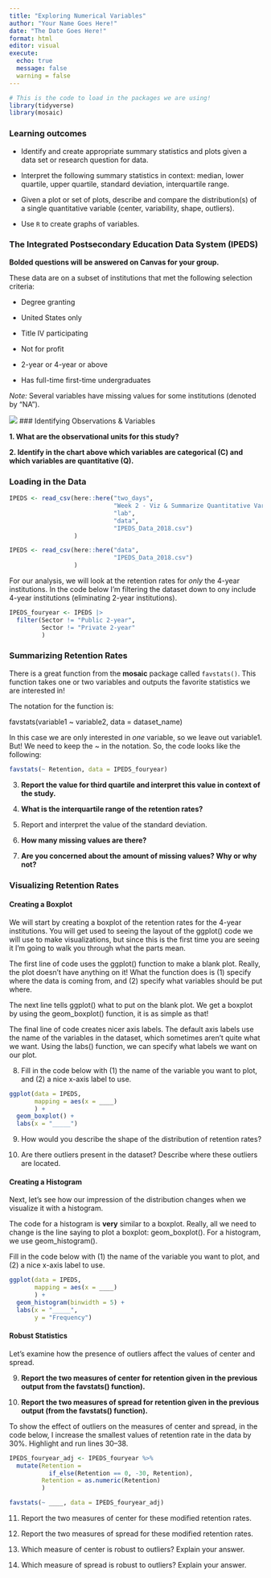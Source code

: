 ```yaml
---
title: "Exploring Numerical Variables"
author: "Your Name Goes Here!"
date: "The Date Goes Here!"
format: html
editor: visual
execute:
  echo: true
  message: false
  warning = false
---
```


```r
# This is the code to load in the packages we are using!
library(tidyverse)
library(mosaic)
```

### Learning outcomes

-   Identify and create appropriate summary statistics and plots given a data set or research question for data.

-   Interpret the following summary statistics in context: median, lower quartile, upper quartile, standard deviation, interquartile range.

-   Given a plot or set of plots, describe and compare the distribution(s) of a single quantitative variable (center, variability, shape, outliers).

-   Use `R` to create graphs of variables.

### The Integrated Postsecondary Education Data System (IPEDS)

**Bolded questions will be answered on Canvas for your group.**

These data are on a subset of institutions that met the following selection criteria:

-   Degree granting

-   United States only

-   Title IV participating

-   Not for profit

-   2-year or 4-year or above

-   Has full-time first-time undergraduates

*Note:* Several variables have missing values for some institutions (denoted by "NA").

![](images/IPEDS_Description.png) \### Identifying Observations & Variables

**1. What are the observational units for this study?**

**2. Identify in the chart above which variables are categorical (C) and which variables are quantitative (Q).**

### Loading in the Data

```r

IPEDS <- read_csv(here::here("two_days", 
                             "Week 2 - Viz & Summarize Quantitative Variables", 
                             "lab", 
                             "data", 
                             "IPEDS_Data_2018.csv")
                  )

IPEDS <- read_csv(here::here("data", 
                             "IPEDS_Data_2018.csv")
                  )
```

For our analysis, we will look at the retention rates for *only* the 4-year institutions. In the code below I'm filtering the dataset down to ony include 4-year institutions (eliminating 2-year institutions).

```r

IPEDS_fouryear <- IPEDS |> 
  filter(Sector != "Public 2-year", 
         Sector != "Private 2-year"
         ) 
```

### Summarizing Retention Rates

There is a great function from the **mosaic** package called `favstats()`. This function takes one or two variables and outputs the favorite statistics we are interested in!

The notation for the function is:

favstats(variable1 \~ variable2, data = dataset_name)

In this case we are only interested in *one* variable, so we leave out variable1. But! We need to keep the \~ in the notation. So, the code looks like the following:

```r
favstats(~ Retention, data = IPEDS_fouryear) 
```

3.  **Report the value for third quartile and interpret this value in context of the study.**\

4.  **What is the interquartile range of the retention rates?**\

5.  Report and interpret the value of the standard deviation.\

6.  **How many missing values are there?\
    **

7.  **Are you concerned about the amount of missing values? Why or why not?\
    **

### Visualizing Retention Rates

#### Creating a Boxplot

We will start by creating a boxplot of the retention rates for the 4-year institutions. You will get used to seeing the layout of the ggplot() code we will use to make visualizations, but since this is the first time you are seeing it I'm going to walk you through what the parts mean.

The first line of code uses the ggplot() function to make a blank plot. Really, the plot doesn't have anything on it! What the function does is (1) specify where the data is coming from, and (2) specify what variables should be put where.

The next line tells ggplot() what to put on the blank plot. We get a boxplot by using the geom_boxplot() function, it is as simple as that!

The final line of code creates nicer axis labels. The default axis labels use the name of the variables in the dataset, which sometimes aren't quite what we want. Using the labs() function, we can specify what labels we want on our plot.

8.  Fill in the code below with (1) the name of the variable you want to plot, and (2) a nice x-axis label to use.

```r
ggplot(data = IPEDS, 
       mapping = aes(x = ____)
       ) +   
  geom_boxplot() + 
  labs(x = "_____") 
```

9.  How would you describe the shape of the distribution of retention rates?\

10. Are there outliers present in the dataset? Describe where these outliers are located.\

#### Creating a Histogram

Next, let's see how our impression of the distribution changes when we visualize it with a histogram.

The code for a histogram is **very** similar to a boxplot. Really, all we need to change is the line saying to plot a boxplot: geom_boxplot(). For a histogram, we use geom_histogram().

Fill in the code below with (1) the name of the variable you want to plot, and (2) a nice x-axis label to use.

```r
ggplot(data = IPEDS, 
       mapping = aes(x = ____)
       ) +   
  geom_histogram(binwidth = 5) + 
  labs(x = "_____", 
       y = "Frequency") 
```

#### Robust Statistics

Let's examine how the presence of outliers affect the values of center and spread.

9.  **Report the two measures of center for retention given in the previous output from the favstats() function).** 


10. **Report the two measures of spread for retention given in the previous output (from the favstats() function).** 


To show the effect of outliers on the measures of center and spread, in the code below, I increase the smallest values of retention rate in the data by 30%. Highlight and run lines 30--38.

```r
IPEDS_fouryear_adj <- IPEDS_fouryear %>% 
  mutate(Retention = 
           if_else(Retention == 0, -30, Retention), 
         Retention = as.numeric(Retention)
         )
```

```r
favstats(~ ____, data = IPEDS_fouryear_adj) 
```

11. Report the two measures of center for these modified retention rates.

12. Report the two measures of spread for these modified retention rates.

13. Which measure of center is robust to outliers? Explain your answer.

14. Which measure of spread is robust to outliers? Explain your answer.
